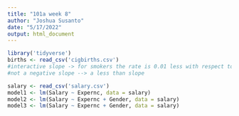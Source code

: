 ```yaml
---
title: "101a week 8"
author: "Joshua Susanto"
date: "5/17/2022"
output: html_document
---
```


```r
library('tidyverse')
births <- read_csv('cigbirths.csv')
#interactive slope -> for smokers the rate is 0.01 less with respect to weeks
#not a negative slope --> a less than slope
```


```r
salary <- read_csv('salary.csv')
model1 <- lm(Salary ~ Expernc, data = salary)
model2 <- lm(Salary ~ Expernc + Gender, data = salary)
model3 <- lm(Salary ~ Expernc + Gender, data = salary)
```

